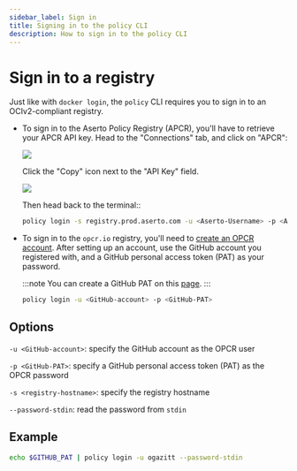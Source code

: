 ```yaml
---
sidebar_label: Sign in
title: Signing in to the policy CLI
description: How to sign in to the policy CLI
---
```


# Sign in to a registry

Just like with `docker login`, the `policy` CLI requires you to sign in to an OCIv2-compliant registry.

- To sign in to the Aserto Policy Registry (APCR), you'll have to retrieve your APCR API key. Head to the "Connections" tab, and click on "APCR":

  <img src="/apcr-connection.png" />

  Click the "Copy" icon next to the "API Key" field.

  <img src="/apcr-api-key-copy.png" />

  Then head back to the terminal::

  ```bash
  policy login -s registry.prod.aserto.com -u <Aserto-Username> -p <APCR-API-Key>
  ```

- To sign in to the `opcr.io` registry, you'll need to [create an OPCR account](/docs/command-line-interface/policy-cli/open-policy-registry). After setting up an account, use the GitHub account you registered with, and a GitHub personal access token (PAT) as your password.

  :::note
  You can create a GitHub PAT on this [page](https://github.com/settings/tokens).
  :::

  ```bash
  policy login -u <GitHub-account> -p <GitHub-PAT>
  ```

## Options

`-u <GitHub-account>`: specify the GitHub account as the OPCR user

`-p <GitHub-PAT>`: specify a GitHub personal access token (PAT) as the OPCR password

`-s <registry-hostname>`: specify the registry hostname

`--password-stdin`: read the password from `stdin`

## Example

```bash
echo $GITHUB_PAT | policy login -u ogazitt --password-stdin
```
